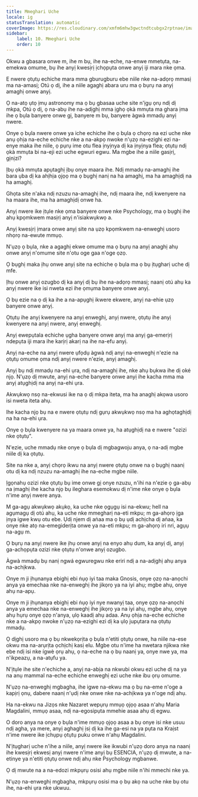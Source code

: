 ```yaml
---
title: Mmeghari Uche
locale: ig
statusTranslation: automatic
coverImage: https://res.cloudinary.com/xmfm6mhw3gwctndtcubgx2rptnae/image/upload/v1741354419/small_cover_la_gran_rebelion_28716e29d2.webp
sidebar:
    label: 10. Mmeghari Uche
    order: 10
---
```

Okwu a gbasara onwe m, ihe m bụ, ihe na-eche, na-enwe mmetụta, na-emekwa omume, bụ ihe anyị kwesịrị ịchọpụta onwe anyị iji mara nke ọma.

E nwere ọtụtụ echiche mara mma gburugburu ebe niile nke na-adọrọ mmasị ma na-amasị; Otú ọ dị, ihe a niile agaghị abara uru ma ọ bụrụ na anyị amaghị onwe anyị.

Ọ na-atọ ụtọ ịmụ astronomy ma ọ bụ gbasaa uche site n'ịgụ ọrụ ndị dị mkpa, Otú ọ dị, ọ na-abụ ihe na-adịghị mma ịghọ ọkà mmụta ma ghara ịma ihe ọ bụla banyere onwe gị, banyere m bụ, banyere àgwà mmadụ anyị nwere.

Onye ọ bụla nwere onwe ya iche echiche ihe ọ bụla ọ chọrọ na ezi uche nke anụ ọhịa na-eche echiche nke a na-akpọ nwoke n'ụzọ na-ezighi ezi na-enye maka ihe niile, ọ pụrụ ime otu flea ịnyịnya dị ka ịnyịnya flea; ọtụtụ ndị ọkà mmụta bi na-eji ezi uche egwuri egwu. Ma mgbe ihe a niile gasịrị, gịnịzi?

Ịbụ ọkà mmụta apụtaghị ịbụ onye maara ihe. Ndị mmadụ na-amaghị ihe bara ụba dị ka ahịhịa ọjọọ ma ọ bụghị nanị na ha amaghị, ma ha amaghịdị na ha amaghị.

Ghọta site n'aka ndị nzuzu na-amaghị ihe, ndị maara ihe, ndị kwenyere na ha maara ihe, ma ha amaghịdị onwe ha.

Anyị nwere ike ịtụle nke ọma banyere onwe nke Psychology, ma ọ bụghị ihe ahụ kpọmkwem masịrị anyị n'isiakwụkwọ a.

Anyị kwesịrị ịmara onwe anyị site na ụzọ kpọmkwem na-enweghị usoro nhọrọ na-ewute mmụọ.

N'ụzọ ọ bụla, nke a agaghị ekwe omume ma ọ bụrụ na anyị anaghị ahụ onwe anyị n'omume site n'otu oge gaa n'oge ọzọ.

Ọ bụghị maka ịhụ onwe anyị site na echiche ọ bụla ma ọ bụ ịtụgharị uche dị mfe.

Ịhụ onwe anyị ozugbo dị ka anyị dị bụ ihe na-adọrọ mmasị; naanị otú ahụ ka anyị nwere ike isi nweta ezi ihe ọmụma banyere onwe anyị.

Ọ bụ ezie na ọ dị ka ihe a na-apụghị ikwere ekwere, anyị na-ehie ụzọ banyere onwe anyị.

Ọtụtụ ihe anyị kwenyere na anyị enweghị, anyị nwere, ọtụtụ ihe anyị kwenyere na anyị nwere, anyị enweghị.

Anyị ewepụtala echiche ụgha banyere onwe anyị ma anyị ga-emerịrị ndepụta iji mara ihe karịrị akarị na ihe na-efu anyị.

Anyị na-eche na anyị nwere ụfọdụ àgwà ndị anyị na-enweghị n'ezie na ọtụtụ omume ọma ndị anyị nwere n'ezie, anyị amaghị.

Anyị bụ ndị mmadụ na-ehi ụra, ndị na-amaghị ihe, nke ahụ bụkwa ihe dị oké njọ. N'ụzọ dị mwute, anyị na-eche banyere onwe anyị ihe kacha mma ma anyị atụghịdị na anyị na-ehi ụra.

Akwụkwọ nsọ na-ekwusi ike na ọ dị mkpa iteta, ma ha anaghị akọwa usoro isi nweta iteta ahụ.

Ihe kacha njọ bụ na e nwere ọtụtụ ndị gụrụ akwụkwọ nsọ ma ha aghọtaghịdị na ha na-ehi ụra.

Onye ọ bụla kwenyere na ya maara onwe ya, ha atụghịdị na e nwere "ozizi nke ọtụtụ".

N'ezie, uche mmadụ nke onye ọ bụla dị mgbagwoju anya, ọ na-adị mgbe niile dị ka ọtụtụ.

Site na nke a, anyị chọrọ ikwu na anyị nwere ọtụtụ onwe na ọ bụghị naanị otu dị ka ndị nzuzu na-amaghị ihe na-eche mgbe niile.

Ịgọnahụ ozizi nke ọtụtụ bụ ime onwe gị onye nzuzu, n'ihi na n'ezie ọ ga-abụ na ịmaghị ihe kacha njọ bụ ileghara esemokwu dị n'ime nke onye ọ bụla n'ime anyị nwere anya.

M ga-agụ akwụkwọ akụkọ, ka uche nke ọgụgụ isi na-ekwu; hell na agụmagụ dị otú ahụ, ka uche nke mmegharị na-eti mkpu; m ga-ahọrọ ịga ịnya igwe kwụ otu ebe. Ụdị njem dị aṅaa ma ọ bụ ụdị achịcha dị aṅaa, ka onye nke atọ na-emegiderịta onwe ya na-eti mkpu; m ga-ahọrọ iri nri, agụụ na-agụ m.

Ọ bụrụ na anyị nwere ike ịhụ onwe anyị na enyo ahụ dum, ka anyị dị, anyị ga-achọpụta ozizi nke ọtụtụ n'onwe anyị ozugbo.

Àgwà mmadụ bụ nanị ngwá egwuregwu nke eriri ndị a na-adịghị ahụ anya na-achịkwa.

Onye m ji ịhụnanya ebighị ebi ṅụọ iyi taa maka Gnosis, onye ọzọ na-anọchi anya ya emechaa nke na-enweghị ihe jikọrọ ya na iyi ahụ; mgbe ahụ, onye ahụ na-apụ.

Onye m ji ịhụnanya ebighị ebi ṅụọ iyi nye nwanyị taa, onye ọzọ na-anọchi anya ya emechaa nke na-enweghị ihe jikọrọ ya na iyi ahụ, mgbe ahụ, onye ahụ hụrụ onye ọzọ n'anya, ụlọ kaadị ahụ adaa. Anụ ọhịa na-eche echiche nke a na-akpọ nwoke n'ụzọ na-ezighi ezi dị ka ụlọ jupụtara na ọtụtụ mmadụ.

Ọ dịghị usoro ma ọ bụ nkwekọrịta ọ bụla n'etiti ọtụtụ onwe, ha niile na-ese okwu ma na-arụrịta ọchịchị kasị elu. Mgbe otu n'ime ha nwetara njikwa nke ebe ndị isi nke ígwè ọrụ ahụ, ọ na-eche na ọ bụ naanị ya, onye nwe ya, ma n'ikpeazụ, a na-atụfu ya.

N'ịtụle ihe site n'echiche a, anyị na-abịa na nkwubi okwu ezi uche dị na ya na anụ mammal na-eche echiche enweghị ezi uche nke ibu ọrụ omume.

N'ụzọ na-enweghị mgbagha, ihe igwe na-ekwu ma ọ bụ na-eme n'oge a kapịrị ọnụ, dabere naanị n'ụdị nke onwe nke na-achịkwa ya n'oge ndị ahụ.

Ha na-ekwu na Jizọs nke Nazaret wepụrụ mmụọ ọjọọ asaa n'ahụ Maria Magdalini, mmụọ asaa, ndị na-egosipụta mmehie asaa ahụ dị egwu.

O doro anya na onye ọ bụla n'ime mmụọ ọjọọ asaa a bụ onye isi nke usuu ndị agha, ya mere, anyị aghaghị ịsị dị ka ihe ga-esi na ya pụta na Kraịst n'ime nwere ike ịchụpụ ọtụtụ puku onwe n'ahụ Magdalini.

N'ịtụgharị uche n'ihe a niile, anyị nwere ike ikwubi n'ụzọ doro anya na naanị ihe kwesịrị ekwesị anyị nwere n'ime anyị bụ ESENCIA, n'ụzọ dị mwute, a na-etinye ya n'etiti ọtụtụ onwe ndị ahụ nke Psychology mgbanwe.

Ọ dị mwute na a na-edozi mkpụrụ osisi ahụ mgbe niile n'ihi mmechi nke ya.

N'ụzọ na-enweghị mgbagha, mkpụrụ osisi ma ọ bụ akọ na uche nke bụ otu ihe, na-ehi ụra nke ukwuu.
